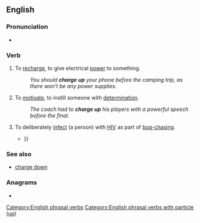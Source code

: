 ==English==

===Pronunciation===
* {{audio|en|en-au-charge up.ogg|Audio (AU)}}

===Verb===
{{en-verb|charges up|charging up|charged up}}

# {{lb|en|transitive}} To [[recharge]], to give electrical [[power]] to something.
#: ''You should '''charge up''' your phone before the camping trip, as there won't be any power supplies.''
# {{lb|en|idiomatic}} To [[motivate]], to instill someone with [[determination]].
#: ''The coach had to '''charge up''' his players with a powerful speech before the final.''
# {{lb|en|LGBT|slang|transitive}} To deliberately [[infect]] (a person) with [[HIV]] as part of [[bug-chasing]].
#* {{quote-book|en|year=2009|author=Tim Dean|title=Unlimited Intimacy: Reflections on the Subculture of Barebacking|passage=The subcultural vernacular “I'll '''charge you up'''" evokes the act of charging a battery or readying a mechanism for action; {{...}}}}

===See also===
* [[charge down]]

===Anagrams===
* {{anagrams|en|a=aceghpru|upcharge}}

[[Category:English phrasal verbs]]
[[Category:English phrasal verbs with particle (up)]]
